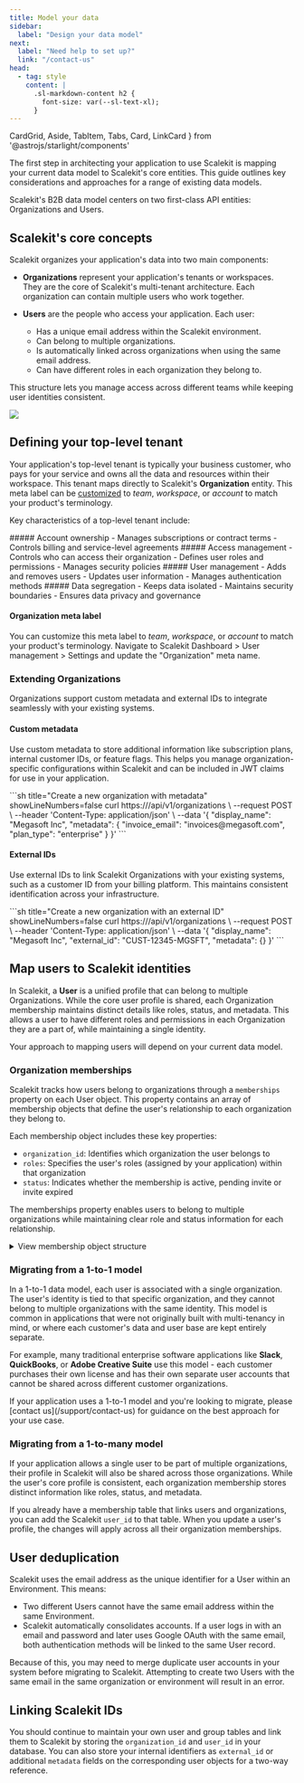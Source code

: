 ```yaml
---
title: Model your data
sidebar:
  label: "Design your data model"
next:
  label: "Need help to set up?"
  link: "/contact-us"
head:
  - tag: style
    content: |
      .sl-markdown-content h2 {
        font-size: var(--sl-text-xl);
      }
---
```


  CardGrid, Aside, TabItem, Tabs, Card, LinkCard
 } from '@astrojs/starlight/components'

The first step in architecting your application to use Scalekit is mapping your current data model to Scalekit's core entities. This guide outlines key considerations and approaches for a range of existing data models.

Scalekit's B2B data model centers on two first-class API entities: Organizations and Users.

## Scalekit's core concepts

Scalekit organizes your application's data into two main components:

- **Organizations** represent your application's tenants or workspaces. They are the core of Scalekit's multi-tenant architecture. Each organization can contain multiple users who work together.

- **Users** are the people who access your application. Each user:
  - Has a unique email address within the Scalekit environment.
  - Can belong to multiple organizations.
  - Is automatically linked across organizations when using the same email address.
  - Can have different roles in each organization they belong to.

This structure lets you manage access across different teams while keeping user identities consistent.

![](@/assets/docs/fsa/model-your-data/1-v.png)

## Defining your top-level tenant

Your application's top-level tenant is typically your business customer, who pays for your service and owns all the data and resources within their workspace. This tenant maps directly to Scalekit's **Organization** entity. This meta label can be [customized](/fsa/guides/manage-organization/) to _team_, _workspace_, or _account_ to match your product's terminology.

Key characteristics of a top-level tenant include:

<CardGrid>

<Card>
##### Account ownership
- Manages subscriptions or contract terms
- Controls billing and service-level agreements
</Card>

<Card>
##### Access management
- Controls who can access their organization
- Defines user roles and permissions
- Manages security policies
</Card>

<Card>
##### User management
- Adds and removes users
- Updates user information
- Manages authentication methods
</Card>

<Card>
##### Data segregation
- Keeps data isolated
- Maintains security boundaries
- Ensures data privacy and governance
</Card>

</CardGrid>

#### Organization meta label

You can customize this meta label to _team_, _workspace_, or _account_ to match your product's terminology. Navigate to Scalekit Dashboard > User management > Settings and update the "Organization" meta name.


### Extending Organizations

Organizations support custom metadata and external IDs to integrate seamlessly with your existing systems.

#### Custom metadata

Use custom metadata to store additional information like subscription plans, internal customer IDs, or feature flags. This helps you manage organization-specific configurations within Scalekit and can be included in JWT claims for use in your application.

<Tabs>
<TabItem label='Metadata'>
```sh title="Create a new organization with metadata" showLineNumbers=false
curl https://<SCALEKIT_ENVIRONMENT_URL>/api/v1/organizations \
  --request POST \
  --header 'Content-Type: application/json' \
  --data '{
  "display_name": "Megasoft Inc",
  "metadata": {
    "invoice_email": "invoices@megasoft.com",
    "plan_type": "enterprise"
  }
}'
```
</TabItem>
</Tabs>

#### External IDs
Use external IDs to link Scalekit Organizations with your existing systems, such as a customer ID from your billing platform. This maintains consistent identification across your infrastructure.

<Tabs>
<TabItem label='External IDs'>
```sh title="Create a new organization with an external ID" showLineNumbers=false
curl https://<SCALEKIT_ENVIRONMENT_URL>/api/v1/organizations \
  --request POST \
  --header 'Content-Type: application/json' \
  --data '{
  "display_name": "Megasoft Inc",
  "external_id": "CUST-12345-MGSFT",
  "metadata": {}
}'
```
</TabItem>
</Tabs>

## Map users to Scalekit identities

In Scalekit, a **User** is a unified profile that can belong to multiple Organizations. While the core user profile is shared, each Organization membership maintains distinct details like roles, status, and metadata. This allows a user to have different roles and permissions in each Organization they are a part of, while maintaining a single identity.

Your approach to mapping users will depend on your current data model.

### Organization memberships

Scalekit tracks how users belong to organizations through a `memberships` property on each User object. This property contains an array of membership objects that define the user's relationship to each organization they belong to.

Each membership object includes these key properties:

- `organization_id`: Identifies which organization the user belongs to
- `roles`: Specifies the user's roles (assigned by your application) within that organization
- `status`: Indicates whether the membership is active, pending invite or invite expired

The memberships property enables users to belong to multiple organizations while maintaining clear role and status information for each relationship.

<details>
<summary>View membership object structure</summary>
```json title="Memberships example" "metadata" "roles" "organization_id"
{
    "memberships": [
      {
        "join_time": "2025-06-27T10:57:43.720Z",
        "membership_status": "ACTIVE",
        "metadata": {
          "department": "engineering",
          "location": "nyc-office"
        },
        "name": "string",
        "organization_id": "org_1234abcd5678efgh",
        "primary_identity_provider": "OKTA",
        "roles": [
          {
            "id": "role_admin",
            "name": "Admin"
          }
        ]
      },
      {
        "join_time": "2025-07-15T14:30:22.451Z",
        "membership_status": "ACTIVE",
        "metadata": {
          "department": "product",
          "location": "sf-office"
        },
        "name": "Jane Smith",
        "organization_id": "org_9876zyxw5432vuts",
        "primary_identity_provider": "GOOGLE",
        "roles": [
          {
            "id": "role_prod_manager",
            "name": "Product Manager"
          }
        ]
      }
    ],
}
```
</details>

### Migrating from a 1-to-1 model

In a 1-to-1 data model, each user is associated with a single organization. The user's identity is tied to that specific organization, and they cannot belong to multiple organizations with the same identity. This model is common in applications that were not originally built with multi-tenancy in mind, or where each customer's data and user base are kept entirely separate.

For example, many traditional enterprise software applications like **Slack**, **QuickBooks**, or **Adobe Creative Suite** use this model - each customer purchases their own license and has their own separate user accounts that cannot be shared across different customer organizations.

<Aside type="note" title="Need help with migration?">
If your application uses a 1-to-1 model and you're looking to migrate, please [contact us](/support/contact-us) for guidance on the best approach for your use case.
</Aside>

### Migrating from a 1-to-many model

If your application allows a single user to be part of multiple organizations, their profile in Scalekit will also be shared across those organizations. While the user's core profile is consistent, each organization membership stores distinct information like roles, status, and metadata.

If you already have a membership table that links users and organizations, you can add the Scalekit `user_id` to that table. When you update a user's profile, the changes will apply across all their organization memberships.

## User deduplication

Scalekit uses the email address as the unique identifier for a User within an Environment. This means:
- Two different Users cannot have the same email address within the same Environment.
- Scalekit automatically consolidates accounts. If a user logs in with an email and password and later uses Google OAuth with the same email, both authentication methods will be linked to the same User record.

Because of this, you may need to merge duplicate user accounts in your system before migrating to Scalekit. Attempting to create two Users with the same email in the same organization or environment will result in an error.

## Linking Scalekit IDs

You should continue to maintain your own user and group tables and link them to Scalekit by storing the `organization_id` and `user_id` in your database. You can also store your internal identifiers as `external_id` or additional `metadata` fields on the corresponding user objects for a two-way reference.

<CardGrid>

<LinkCard title="Refer to User API" href="https://docs.scalekit.com/apis#tag/users/POST/api/v1/memberships/organizations/{organization_id}/users/{id}" description='Add an existing user to an organization and assign them specific roles and permissions.' />

<LinkCard title="Work with user profiles" href="/fsa/reference/user-profile/" description='Learn about user profile attributes and how to manage user information in Scalekit.' />

</CardGrid>
